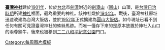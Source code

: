 '''[[臺灣神社]]'''建於[[1901年]]，位於[[台北]]市[[劍潭]]附近的[[劍潭山]]（[[圓山]]）山頂，是[[台灣日治時期]]所建[[神社]]裡面，最為重要的神社。該神社燬於[[1944年]]。戰後，臺灣神社原址迅速改建為台灣大飯店，並於[[1952年]]正式擴建為[[圓山大飯店]]。如今現址已看不到任何有關可見證臺灣神社的蛛絲馬跡。而唯一僅存下來的是原本放置於神社入山口的兩尊銅牛，後來也被移到[[二二八和平紀念公園]]門口。
<noinclude>[[Category:每周图片模板]]</noinclude>